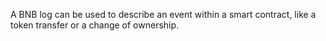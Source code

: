 A BNB log can be used to describe an event within a smart contract, like a token transfer or a change of ownership.